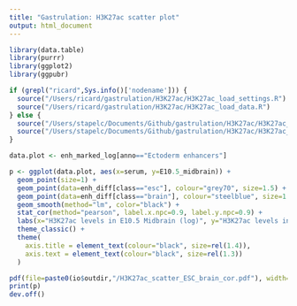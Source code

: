 ```yaml
---
title: "Gastrulation: H3K27ac scatter plot"
output: html_document
---
```


```r
library(data.table)
library(purrr)
library(ggplot2)
library(ggpubr)
```

```r
if (grepl("ricard",Sys.info()['nodename'])) {
  source("/Users/ricard/gastrulation/H3K27ac/H3K27ac_load_settings.R")
  source("/Users/ricard/gastrulation/H3K27ac/H3K27ac_load_data.R")  
} else {
  source("/Users/stapelc/Documents/Github/gastrulation/H3K27ac/H3K27ac_load_settings.R")
  source("/Users/stapelc/Documents/Github/gastrulation/H3K27ac/H3K27ac_load_data.R")
}
```

<!-- Scatter plot signal cell type 1 vs cell type 2 with correlation -->

```r
data.plot <- enh_marked_log[anno=="Ectoderm enhancers"]
```

```r
p <- ggplot(data.plot, aes(x=serum, y=E10.5_midbrain)) +
  geom_point(size=1) +
  geom_point(data=enh_diff[class=="esc"], colour="grey70", size=1.5) +
  geom_point(data=enh_diff[class=="brain"], colour="steelblue", size=1.5) +
  geom_smooth(method="lm", color="black") +
  stat_cor(method="pearson", label.x.npc=0.9, label.y.npc=0.9) +
  labs(x="H3K27ac levels in E10.5 Midbrain (log)", y="H3K27ac levels in ESCs (log)") +
  theme_classic() +
  theme(
    axis.title = element_text(colour="black", size=rel(1.4)),
    axis.text = element_text(colour="black", size=rel(1.3))
  )

pdf(file=paste0(io$outdir,"/H3K27ac_scatter_ESC_brain_cor.pdf"), width=10.5, height=5, useDingbats=F)
print(p)
dev.off()
```
